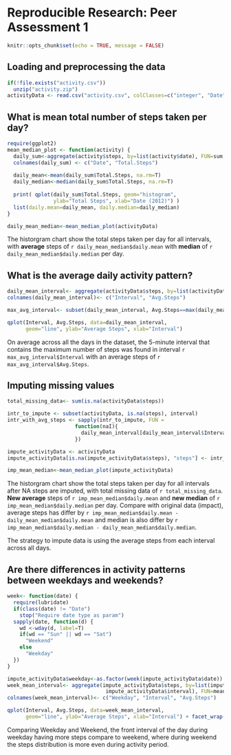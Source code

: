 # Reproducible Research: Peer Assessment 1
```r
knitr::opts_chunk$set(echo = TRUE, message = FALSE)
```


## Loading and preprocessing the data
```r
if(!file.exists("activity.csv"))
  unzip("activity.zip")
activityData <- read.csv("activity.csv", colClasses=c("integer", "Date", "integer"))
```



## What is mean total number of steps taken per day?
```r
require(ggplot2)
mean_median_plot <- function(activity) {
  daily_sum<-aggregate(activity$steps, by=list(activity$date), FUN=sum, na.rm=T)
  colnames(daily_sum) <- c("Date", "Total.Steps")
  
  daily_mean<-mean(daily_sum$Total.Steps, na.rm=T)
  daily_median<-median(daily_sum$Total.Steps, na.rm=T)
  
  print( qplot(daily_sum$Total.Steps, geom="histogram",
               ylab="Total Steps", xlab="Date (2012)") )
  list(daily.mean=daily_mean, daily.median=daily_median)
}

daily_mean_median<-mean_median_plot(activityData)
```

The historgram chart show the total steps taken per day for all intervals, with **average** steps of `r daily_mean_median$daily.mean` with **median** of `r daily_mean_median$daily.median` per day.

## What is the average daily activity pattern?
```r
daily_mean_interval<- aggregate(activityData$steps, by=list(activityData$interval), FUN=mean, na.rm=T)
colnames(daily_mean_interval)<- c("Interval", "Avg.Steps")

max_avg_interval<- subset(daily_mean_interval, Avg.Steps==max(daily_mean_interval$Avg.Steps))

qplot(Interval, Avg.Steps, data=daily_mean_interval, 
      geom="line", ylab="Average Steps", xlab="Interval")

```

On average across all the days in the dataset, the 5-minute interval that contains the maximum number of steps was found in interval `r max_avg_interval$Interval` with an average steps of `r max_avg_interval$Avg.Steps`.  


## Imputing missing values
```r
total_missing_data<- sum(is.na(activityData$steps))

intr_to_impute <- subset(activityData, is.na(steps), interval)
intr_with_avg_steps <- sapply(intr_to_impute, FUN = 
                      function(naI){
                        daily_mean_interval[daily_mean_interval$Interval==naI, "Avg.Steps"]
                      })

impute_activityData <- activityData
impute_activityData[is.na(impute_activityData$steps), "steps"] <- intr_with_avg_steps

imp_mean_median<-mean_median_plot(impute_activityData)
```

The historgram chart show the total steps taken per day for all intervals after NA steps are imputed, with total missing data of `r total_missing_data`. **New average** steps of `r imp_mean_median$daily.mean` and **new median** of `r imp_mean_median$daily.median` per day. Compare with original data (impact), average steps has differ by `r imp_mean_median$daily.mean - daily_mean_median$daily.mean` and median is also differ by `r imp_mean_median$daily.median - daily_mean_median$daily.median`.

The strategy to impute data is using the average steps from each interval across all days.

## Are there differences in activity patterns between weekdays and weekends?
```r
week<- function(date) {
  require(lubridate)
  if(class(date) != "Date")
    stop("Require date type as param")
  sapply(date, function(d) {
    wd <-wday(d, label=T)
    if(wd == "Sun" || wd == "Sat")
      "Weekend"
    else
      "Weekday"
  })
}

impute_activityData$weekday<-as.factor(week(impute_activityData$date))
week_mean_interval<- aggregate(impute_activityData$steps, by=list(impute_activityData$weekday, 
                                impute_activityData$interval), FUN=mean, na.rm=T)
colnames(week_mean_interval)<- c("Weekday", "Interval", "Avg.Steps")

qplot(Interval, Avg.Steps, data=week_mean_interval,
      geom="line", ylab="Average Steps", xlab="Interval") + facet_wrap(~Weekday, nrow = 2, ncol = 1)
```

Comparing Weekday and Weekend, the front interval of the day during weekday having more steps compare to weekend, where during weekend the steps distribution is more even during activity period.
